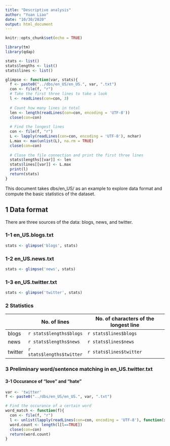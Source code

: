 ```yaml
---
title: "Descriptive analysis"
author: "Yuan Liao"
date: "10/30/2020"
output: html_document
---
```


```r
knitr::opts_chunk$set(echo = TRUE)
```

```r
library(tm)
library(qdap)

stats <- list()
stats$lengths <- list()
stats$lines <- list()

glimpse <- function(var, stats){
  f <- paste0("../dbs/en_US/en_US.", var, ".txt")
  con <- file(f, "r")
  # Take the first three lines to take a look
  l <- readLines(con=con, 3)
  
  # Count how many lines in total
  len <- length(readLines(con=con, encoding = 'UTF-8'))
  close(con=con)
  
  # Find the longest lines
  con <- file(f, "r")
  L <- lapply(readLines(con=con, encoding = 'UTF-8'), nchar)
  L.max <- max(unlist(L), na.rm = TRUE)
  close(con=con)
  
  # Close the file connection and print the first three lines
  stats$lengths[[var]] <- len
  stats$lines[[var]] <- L.max
  print(l)
  return(stats)
}
```
This document takes dbs/en_US/ as an example to explore data format and compute the basic statistics of the dataset.

## 1 Data format
There are three sources of the data: blogs, news, and twitter.

### 1-1 en_US.blogs.txt
```r
stats <- glimpse('blogs', stats)

```

### 1-2 en_US.news.txt
```r
stats <- glimpse('news', stats)
```

### 1-3 en_US.twitter.txt
```r
stats <- glimpse('twitter', stats)
```

### 2 Statistics

|         | No. of lines              | No. of characters of the longest line |
|---------|---------------------------|---------------------------------------|
| blogs   | `r stats$lengths$blogs`   | `r stats$lines$blogs`                 |
| news    | `r stats$lengths$news`    | `r stats$lines$news`                  |
| twitter | `r stats$lengths$twitter` | `r stats$lines$twitter`               |

### 3 Preliminary word/sentence matching in en_US.twitter.txt
#### 3-1 Occurance of "love" and "hate"
```r
var <- 'twitter'
f <- paste0("../dbs/en_US/en_US.", var, ".txt")

# Find the occurance of a certain word
word_match <- function(f){
  con <- file(f, "r")
  l <- unlist(lapply(readLines(con=con, encoding = 'UTF-8'), function(x){grepl("love", x)}))
  word.count <- length(l[l==TRUE])
  close(con=con)
  return(word.count)
}


```
